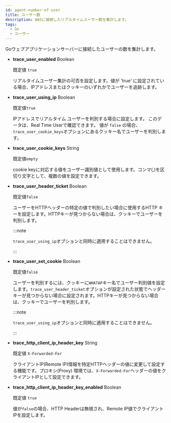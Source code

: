 ```yaml
---
id: agent-number-of-user
title: ユーザー数
description: WASに接続したリアルタイムユーザー数を集計します。
tags:
  - Go
  - ユーザー
---
```


Goウェブアプリケーションサーバーに接続したユーザーの数を集計します。

- **trace_user_enabled** <span class='type'>Boolean</span>

  既定値 `true`

  リアルタイムユーザー集計の可否を設定します。値が 'true' に設定されている場合、IPアドレスまたはクッキーのいずれかでユーザーを追跡します。 

- **trace_user_using_ip** <span class='type'>Boolean</span>

  既定値`true`

  IPアドレスでリアルタイム ユーザーを判別する場合に設定します。 このデータは、Real Time Userで確認できます。 値が `false` の場合、`trace_user_cookie_keys`オプションにあるクッキー名でユーザーを判別します。

- **trace_user_cookie_keys** <span class='type'>String</span>

  既定値`empty`

  cookie keyに対応する値をユーザー識別値として使用します。コンマ(_,_)を区切り文字として、複数の値を設定できます。

- **trace_user_header_ticket** <span class='type'>Boolean</span>

  既定値`false`

  ユーザーをHTTPヘッダーの特定の値で判別したい場合に使用するHTTP キーを設定します。HTTPキーが見つからない場合は、クッキーでユーザーを判別します。

  :::note

  `trace_user_using_ip`オプションと同時に適用することはできません。 

  :::

- **trace_user_set_cookie** <span class='type'>Boolean</span>

  既定値`false`

  ユーザーを判別するには、クッキーに`WHATAP`キー名でユーザー判別値を設定します。`trace_user_header_ticket`オプションが設定された状態でヘッダーキーが見つからない場合に設定されます。HTTPキーが見つからない場合は、クッキーでユーザーを判別します。 

  :::note

  `trace_user_using_ip`オプションと同時に適用することはできません。 

  :::

- **trace_http_client_ip_header_key** <span class='type'>String</span>

  既定値 `X-Forwarded-For`

  クライアントIP(Remote IP)情報を特定HTTPヘッダーの値に変更して設定する機能です。プロキシ(Proxy) 環境では、`X-Forwarded-For`ヘッダーの値をクライアントIPとして設定できます。

- **trace_http_client_ip_header_key_enabled** <span class='type'>Boolean</span>

  既定値 `true`

  値が`false`の場合、HTTP Headerは無視され、Remote IP値でクライアントIPを設定します。
